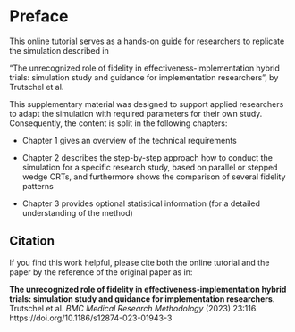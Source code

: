# Preface {.unnumbered}

This online tutorial serves as a hands-on guide for researchers 
to replicate the simulation described in 

"The unrecognized role of fidelity in effectiveness-implementation hybrid trials: simulation study and guidance for implementation researchers", 
by Trutschel et al.    

This supplementary material was designed to support applied 
researchers to adapt the simulation with required 
parameters for their own study. 
Consequently, the content is split in the following chapters:  

- Chapter 1 gives an overview of the technical requirements

- Chapter 2 describes the step-by-step approach how to conduct the simulation for a specific research study,
  based on parallel or stepped wedge CRTs, and furthermore shows the comparison of several fidelity patterns 

 - Chapter 3 provides optional statistical information (for a detailed understanding of the method)


## Citation {.unnumbered}

If you find this work helpful, please cite both the online tutorial 
and the paper by the reference of the original paper as in: 

**The unrecognized role of fidelity in effectiveness-implementation hybrid trials: 
simulation study and guidance for implementation researchers**. Trutschel et al.
*BMC Medical Research Methodology* (2023) 23:116. 
https://doi.org/10.1186/s12874-023-01943-3  






